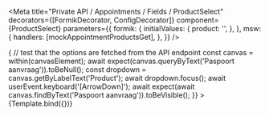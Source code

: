 



<Meta
  title="Private API / Appointments / Fields / ProductSelect"
  decorators={[FormikDecorator, ConfigDecorator]}
  component={ProductSelect}
  parameters={{
    formik: {
      initialValues: {
        product: '',
      },
    },
    msw: {
      handlers: [mockAppointmentProductsGet],
    },
  }}
/>

<Canvas>
  <Story
    name="Data from API endpoint"
    play={async ({canvasElement}) => {
      // test that the options are fetched from the API endpoint
      const canvas = within(canvasElement);
      await expect(canvas.queryByText('Paspoort aanvraag')).toBeNull();
      const dropdown = canvas.getByLabelText('Product');
      await dropdown.focus();
      await userEvent.keyboard('[ArrowDown]');
      await expect(await canvas.findByText('Paspoort aanvraag')).toBeVisible();
    }}
  >
    {Template.bind({})}
  </Story>
</Canvas>

<ArgsTable of={ProductSelect} />
